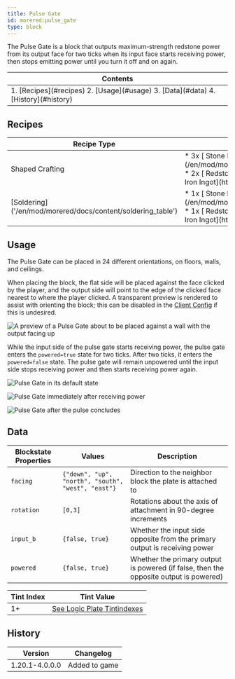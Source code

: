 ```yaml
---
title: Pulse Gate
id: morered:pulse_gate
type: block
---
```


The Pulse Gate is a block that outputs maximum-strength redstone power from its output face for two ticks when its input face starts receiving power, then stops emitting power until you turn it off and on again.

<table>
	<thead><tr><th>Contents</th></tr></thead>
	<tbody><tr><td>
		1. [Recipes](#recipes)
		2. [Usage](#usage)
		3. [Data](#data)
		4. [History](#history)
	</td></tr></tbody>
</table>

## Recipes

<table>
	<thead>
		<tr>
			<th>Recipe Type</th>
			<th>Ingredients</th>
			<th>Output</th>
			<th>Example</th>
		</tr>
	</thead>
	<tbody>
		<tr>
			<td>Shaped Crafting</td>
			<td style={{width: '30%'}}>
				* 3x [<ModAsset width={32} height={32} location='morered:stone_plate'/> Stone Plate](/en/mod/morered/docs/content/building_and_crafting/stone_plate)
				* 2x [<ModAsset width={32} height={32} location='redstone'/> Redstone Dust](https://minecraft.wiki/Redstone_Dust)
				* 1x [<ModAsset width={32} height={32} location='iron_ingot'/> Iron Ingot](https://minecraft.wiki/Iron_Ingot)
			</td>
			<td>
				* 1x Pulse Gate
			</td>
			<td>
				![Shaped Crafting Recipe for Pulse Gates](https://commoble.s3.us-east-1.amazonaws.com/images/morered/recipes/pulse_gate_recipe.png)
			</td>
		</tr>
		<tr>
			<td>[Soldering]('/en/mod/morered/docs/content/soldering_table')</td>
			<td style={{width: '30%'}}>
				* 1x [<ModAsset width={32} height={32} location='morered:stone_plate'/> Stone Plate](/en/mod/morered/docs/content/building_and_crafting/stone_plate)
				* 1x [<ModAsset width={32} height={32} location='redstone'/> Redstone Dust](https://minecraft.wiki/Redstone_Dust)
				* 1x [<ModAsset width={32} height={32} location='iron_ingot'/> Iron Ingot](https://minecraft.wiki/Iron_Ingot)
			</td>
			<td>
				* 1x Pulse Gate
			</td>
			<td>
				![Soldering Recipe for Pulse Gates](https://commoble.s3.us-east-1.amazonaws.com/images/morered/recipes/pulse_gate_from_soldering.png)
			</td>
		</tr>
	</tbody>
</table>

## Usage

The Pulse Gate can be placed in 24 different orientations, on floors, walls, and ceilings.

When placing the block, the flat side will be placed against the face clicked by the player, and the output side will point to the edge of the clicked face nearest to where the player clicked. A transparent preview is rendered to assist with orienting the block; this can be disabled in the [Client Config](/en/mod/morered/configuration/client_config) if this is undesired.

![A preview of a Pulse Gate about to be placed against a wall with the output facing up](https://commoble.s3.us-east-1.amazonaws.com/images/morered/pulse_gate_preview.png)

While the input side of the pulse gate starts receiving power, the pulse gate enters the `powered=true` state for two ticks. After two ticks, it enters the `powered=false` state. The pulse gate will remain unpowered until the input side stops receiving power and then starts receiving power again.

![Pulse Gate in its default state](https://commoble.s3.us-east-1.amazonaws.com/images/morered/pulse_gate_example_0.png)

![Pulse Gate immediately after receiving power](https://commoble.s3.us-east-1.amazonaws.com/images/morered/pulse_gate_example_1.png)

![Pulse Gate after the pulse concludes](https://commoble.s3.us-east-1.amazonaws.com/images/morered/pulse_gate_example_2.png)

## Data

| Blockstate Properties | Values | Description
| --- | - | -
| `facing` | `{"down", "up", "north", "south", "west", "east"}` | Direction to the neighbor block the plate is attached to
| `rotation` | `[0,3]` | Rotations about the axis of attachment in 90-degree increments
| `input_b` | `{false, true}` | Whether the input side opposite from the primary output is receiving power
| `powered` | `{false, true}` | Whether the primary output is powered (if false, then the opposite output is powered)

| Tint Index | Tint Value
| --- | -
| 1+ | [See Logic Plate Tintindexes](/en/mod/morered/docs/pack_development/tintindexes)

## History
| Version | Changelog
| --- | -
| 1.20.1-4.0.0.0 | Added to game
